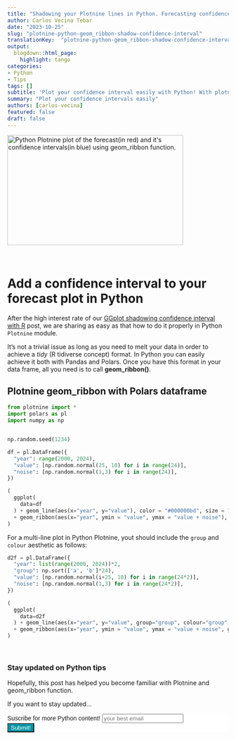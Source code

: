 ```yaml
---
title: "Shadowing your Plotnine lines in Python. Forecasting confidence interval geom_ribbon."
author: Carlos Vecina Tebar
date: "2023-10-25"
slug: "plotnine-python-geom_ribbon-shadow-confidence-interval"
translationKey:  "plotnine-python-geom_ribbon-shadow-confidence-interval"
output:
  blogdown::html_page:
    highlight: tango
categories:
- Python
- Tips
tags: []
subtitle: 'Plot your confidence interval easily with Python! With plotnine geom_ribbon() you can add shadowed areas to your lines. We show you how to deal with it!'
summary: "Plot your confidence intervals easily"
authors: [carlos-vecina]
featured: false
draft: false
---
```


<img src="./featured.png" height="250px" width="400px" alt="Python Plotnine plot of the forecast(in red) and it's confidence intervals(in blue) using geom_ribbon function." />

<br>


# Add a confidence interval to your forecast plot in Python

After the high interest rate of our [GGplot shadowing confidence interval with R](https://typethepipe.com/vizs-and-tips/ggplot-geom_ribbon-shadow-confidence-interval/) post, we are sharing as easy as that how to do it properly in Python `Plotnine` module.

It's not a trivial issue as long as you need to melt your data in order to achieve a *tidy* (R tidiverse concept) format. In Python you can easily achieve it both with Pandas and Polars. 
Once you have this format in your data frame, all you need is to call **geom_ribbon()**.

## **Plotnine geom_ribbon with Polars dataframe**

```python
from plotnine import *
import polars as pl
import numpy as np


np.random.seed(1234)

df = pl.DataFrame({
  "year": range(2000, 2024),
  "value": [np.random.normal(25, 10) for i in range(24)],
  "noise": [np.random.normal(1,3) for i in range(24)],
})

(
  ggplot(
    data=df
  ) + geom_line(aes(x="year", y="value"), color = "#000000bd", size = 1) 
  + geom_ribbon(aes(x="year", ymin = "value", ymax = "value + noise"), fill="#0294a55e") 
)

```

For a multi-line plot in Python Plotnine, yout should include the `group` and `colour` aesthetic as follows:

```python
d2f = pl.DataFrame({
  "year": list(range(2000, 2024))*2,
  "group": np.sort(['a', 'b']*24),
  "value": [np.random.normal(i+25, 10) for i in range(24*2)],
  "noise": [np.random.normal(1,3) for i in range(24*2)],
})

(
  ggplot(
    data=d2f
  ) + geom_line(aes(x="year", y="value", group="group", colour="group"), size = 1) 
  + geom_ribbon(aes(x="year", ymin = "value", ymax = "value + noise", group="group"), fill="#a59e022e") 
)
```

<br>

### **Stay updated on Python tips**

Hopefully, this post has helped you become familiar with Plotnine and geom_ribbon function.

If you want to stay updated...

```{=html}
<!-- Begin Mailchimp Signup Form -->
<link href="//cdn-images.mailchimp.com/embedcode/horizontal-slim-10_7.css" rel="stylesheet" type="text/css">
<link rel="stylesheet" type="text/css" href="https://csshake.surge.sh/csshake.min.css">
<style type="text/css">
	#mc_embed_signup{background:#fff; clear:left; font:14px Helvetica,Arial,sans-serif; width:100%;}
	 #mc_embed_signup .button {
  background-color: #0294A5; /* Green */
  color: white;
  transition-duration: 0.4s;
}
#mc_embed_signup .button:hover {
  background-color: #379392 !important; 
}

</style>
<div id="mc_embed_signup">
<form action="https://typethepipe.us4.list-manage.com/subscribe/post?u=91551f7ed29389a0de4f47665&amp;id=d95c503a48" method="post" id="mc-embedded-subscribe-form" name="mc-embedded-subscribe-form" class="validate" target="_blank" novalidate>
 <div id="mc_embed_signup_scroll">
	<label for="mce-EMAIL"> Suscribe for more Python content!</label>
	<input type="email" value="" name="EMAIL" class="email" id="mce-EMAIL" placeholder="your best email" required>
    <!-- real people should not fill this in and expect good things - do not remove this or risk form bot signups-->
    <div style="position: absolute; left: -5000px;" aria-hidden="true"><input type="text" name="b_91551f7ed29389a0de4f47665_d95c503a48" tabindex="-1" value=""></div>
    <div class="clear"><input type="submit" value="Submit!" name="subscribe" id="mc-embedded-subscribe" class="button"></div>
    </div>
</form>
</div>

<!--End mc_embed_signup-->
```
